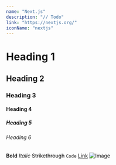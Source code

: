 ```yaml
---
name: "Next.js"
description: "// Todo"
link: "https://nextjs.org/"
iconName: "nextjs"
---
```


# Heading 1
## Heading 2
### Heading 3
#### Heading 4
##### Heading 5
###### Heading 6

**Bold**
*Italic*
~~Strikethrough~~
`Code`
[Link](https://nextjs.org/)
![Image](https://nextjs.org/static/images/logo-og.png)

